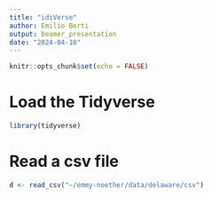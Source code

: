 ```yaml
---
title: "idiVerse"
author: Emilio Berti
output: beamer_presentation
date: "2024-04-10"
---
```


```r
knitr::opts_chunk$set(echo = FALSE)
```

# Load the Tidyverse

```r
library(tidyverse)
```

# Read a csv file
```r
d <- read_csv("~/emmy-noether/data/delaware/csv")
```
